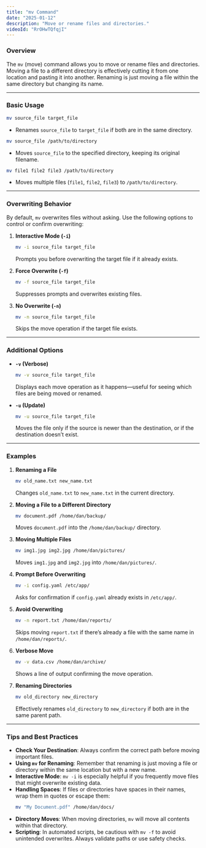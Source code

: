 ```yaml
---
title: "mv Command"
date: "2025-01-12"
description: "Move or rename files and directories."
videoId: "RrOHwTQfqjI"
---
```


### Overview

The `mv` (move) command allows you to move or rename files and directories. Moving a file to a different directory is effectively cutting it from one location and pasting it into another. Renaming is just moving a file within the same directory but changing its name.

---

### Basic Usage

```bash
mv source_file target_file
```
- Renames `source_file` to `target_file` if both are in the same directory.

```bash
mv source_file /path/to/directory
```
- Moves `source_file` to the specified directory, keeping its original filename.

```bash
mv file1 file2 file3 /path/to/directory
```
- Moves multiple files (`file1`, `file2`, `file3`) to `/path/to/directory`.

---

### Overwriting Behavior

By default, `mv` overwrites files without asking. Use the following options to control or confirm overwriting:

1. **Interactive Mode (`-i`)**  
   ```bash
   mv -i source_file target_file
   ```
   Prompts you before overwriting the target file if it already exists.

2. **Force Overwrite (`-f`)**  
   ```bash
   mv -f source_file target_file
   ```
   Suppresses prompts and overwrites existing files.

3. **No Overwrite (`-n`)**  
   ```bash
   mv -n source_file target_file
   ```
   Skips the move operation if the target file exists.

---

### Additional Options

- **`-v` (Verbose)**  
  ```bash
  mv -v source_file target_file
  ```
  Displays each move operation as it happens—useful for seeing which files are being moved or renamed.

- **`-u` (Update)**  
  ```bash
  mv -u source_file target_file
  ```
  Moves the file only if the source is newer than the destination, or if the destination doesn’t exist.

---

### Examples

1. **Renaming a File**  
   ```bash
   mv old_name.txt new_name.txt
   ```
   Changes `old_name.txt` to `new_name.txt` in the current directory.

2. **Moving a File to a Different Directory**  
   ```bash
   mv document.pdf /home/dan/backup/
   ```
   Moves `document.pdf` into the `/home/dan/backup/` directory.

3. **Moving Multiple Files**  
   ```bash
   mv img1.jpg img2.jpg /home/dan/pictures/
   ```
   Moves `img1.jpg` and `img2.jpg` into `/home/dan/pictures/`.

4. **Prompt Before Overwriting**  
   ```bash
   mv -i config.yaml /etc/app/
   ```
   Asks for confirmation if `config.yaml` already exists in `/etc/app/`.

5. **Avoid Overwriting**  
   ```bash
   mv -n report.txt /home/dan/reports/
   ```
   Skips moving `report.txt` if there’s already a file with the same name in `/home/dan/reports/`.

6. **Verbose Move**  
   ```bash
   mv -v data.csv /home/dan/archive/
   ```
   Shows a line of output confirming the move operation.

7. **Renaming Directories**  
   ```bash
   mv old_directory new_directory
   ```
   Effectively renames `old_directory` to `new_directory` if both are in the same parent path.

---

### Tips and Best Practices

- **Check Your Destination**: Always confirm the correct path before moving important files.  
- **Using `mv` for Renaming**: Remember that renaming is just moving a file or directory within the same location but with a new name.  
- **Interactive Mode**: `mv -i` is especially helpful if you frequently move files that might overwrite existing data.  
- **Handling Spaces**: If files or directories have spaces in their names, wrap them in quotes or escape them:
  ```bash
  mv "My Document.pdf" /home/dan/docs/
  ```  
- **Directory Moves**: When moving directories, `mv` will move all contents within that directory.  
- **Scripting**: In automated scripts, be cautious with `mv -f` to avoid unintended overwrites. Always validate paths or use safety checks.